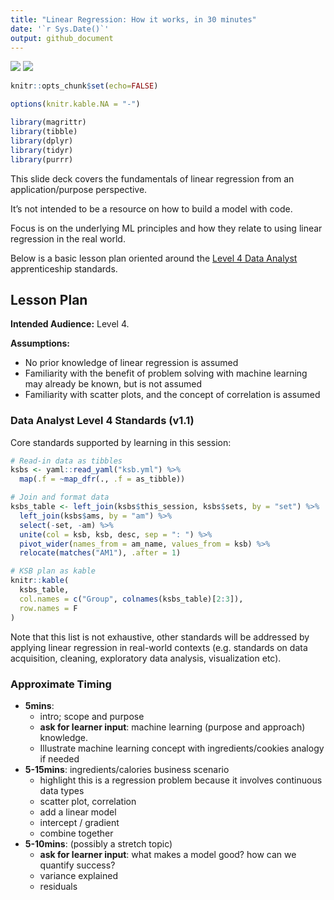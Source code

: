 ```yaml
---
title: "Linear Regression: How it works, in 30 minutes"
date: '`r Sys.Date()`'
output: github_document
---
```


<div>
  <a href="https://creativecommons.org/licenses/by-nc-sa/4.0/legalcode"><img src="https://img.shields.io/badge/license-CC BY--NC--SA 4.0-green?style=flat-square&logo=creative-commons"></a>
  <a href="https://mit-license.org/"><img src="https://img.shields.io/badge/license-MIT-green?style=flat-square"></a>
</div>

```r
knitr::opts_chunk$set(echo=FALSE)

options(knitr.kable.NA = "-")
```

```r
library(magrittr)
library(tibble)
library(dplyr)
library(tidyr)
library(purrr)
```
This slide deck covers the fundamentals of linear regression from an 
application/purpose perspective. 

It's not intended to be a resource on how to build a model with code. 

Focus is on the underlying ML principles and how they relate to using linear 
regression in the real world.

Below is a basic lesson plan oriented around the [Level 4 Data Analyst](https://www.instituteforapprenticeships.org/apprenticeship-standards/data-analyst/)
apprenticeship standards.

## Lesson Plan

**Intended Audience:** Level 4. 

**Assumptions:**

  - No prior knowledge of linear regression is assumed
  - Familiarity with the benefit of problem solving with machine learning may 
    already be known, but is not assumed
  - Familiarity with scatter plots, and the concept of correlation is assumed

### Data Analyst Level 4 Standards (v1.1)

Core standards supported by learning in this session:

```r
# Read-in data as tibbles
ksbs <- yaml::read_yaml("ksb.yml") %>% 
  map(.f = ~map_dfr(., .f = as_tibble))

# Join and format data
ksbs_table <- left_join(ksbs$this_session, ksbs$sets, by = "set") %>% 
  left_join(ksbs$ams, by = "am") %>% 
  select(-set, -am) %>% 
  unite(col = ksb, ksb, desc, sep = ": ") %>% 
  pivot_wider(names_from = am_name, values_from = ksb) %>% 
  relocate(matches("AM1"), .after = 1)
```

```r
# KSB plan as kable
knitr::kable(
  ksbs_table,
  col.names = c("Group", colnames(ksbs_table)[2:3]),
  row.names = F
)
```

Note that this list is not exhaustive, other standards will be addressed by
applying linear regression in real-world contexts (e.g. standards on 
data acquisition, cleaning, exploratory data analysis, visualization etc).

### Approximate Timing

- **5mins**: 
    - intro; scope and purpose
    - **ask for learner input**: machine learning (purpose and approach) 
      knowledge. 
    - Illustrate machine learning concept with ingredients/cookies analogy if
      needed
- **5-15mins**: ingredients/calories business scenario
    - highlight this is a regression problem because it involves continuous data 
      types
    - scatter plot, correlation
    - add a linear model
    - intercept / gradient
    - combine together
- **5-10mins**: (possibly a stretch topic)
    - **ask for learner input**: what makes a model good? how can we quantify 
      success?
    - variance explained
    - residuals
    
